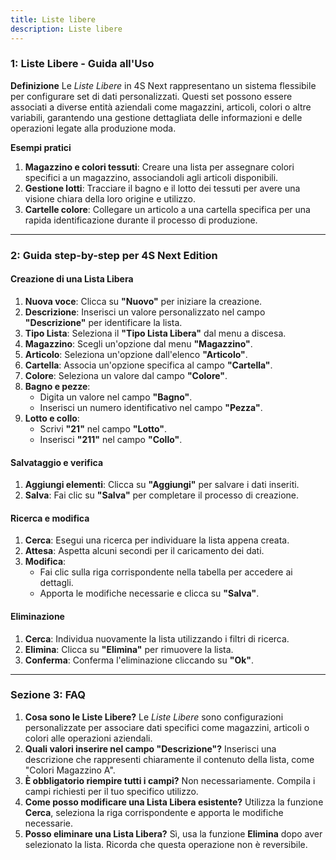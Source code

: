 ```yaml
---
title: Liste libere
description: Liste libere
---
```


### &#x20;1: **Liste Libere - Guida all'Uso**

**Definizione**
Le *Liste Libere* in 4S Next rappresentano un sistema flessibile per configurare set di dati personalizzati. Questi set possono essere associati a diverse entità aziendali come magazzini, articoli, colori o altre variabili, garantendo una gestione dettagliata delle informazioni e delle operazioni legate alla produzione moda.

**Esempi pratici**

1. **Magazzino e colori tessuti**: Creare una lista per assegnare colori specifici a un magazzino, associandoli agli articoli disponibili.
2. **Gestione lotti**: Tracciare il bagno e il lotto dei tessuti per avere una visione chiara della loro origine e utilizzo.
3. **Cartelle colore**: Collegare un articolo a una cartella specifica per una rapida identificazione durante il processo di produzione.

***

### 2: **Guida step-by-step per 4S Next Edition**

#### Creazione di una Lista Libera

1. **Nuova voce**: Clicca su **"Nuovo"** per iniziare la creazione.
2. **Descrizione**: Inserisci un valore personalizzato nel campo **"Descrizione"** per identificare la lista.
3. **Tipo Lista**: Seleziona il **"Tipo Lista Libera"** dal menu a discesa.
4. **Magazzino**: Scegli un'opzione dal menu **"Magazzino"**.
5. **Articolo**: Seleziona un'opzione dall'elenco **"Articolo"**.
6. **Cartella**: Associa un'opzione specifica al campo **"Cartella"**.
7. **Colore**: Seleziona un valore dal campo **"Colore"**.
8. **Bagno e pezze**:
   * Digita un valore nel campo **"Bagno"**.
   * Inserisci un numero identificativo nel campo **"Pezza"**.
9. **Lotto e collo**:
   * Scrivi **"21"** nel campo **"Lotto"**.
   * Inserisci **"211"** nel campo **"Collo"**.

#### Salvataggio e verifica

1. **Aggiungi elementi**: Clicca su **"Aggiungi"** per salvare i dati inseriti.
2. **Salva**: Fai clic su **"Salva"** per completare il processo di creazione.

#### Ricerca e modifica

1. **Cerca**: Esegui una ricerca per individuare la lista appena creata.
2. **Attesa**: Aspetta alcuni secondi per il caricamento dei dati.
3. **Modifica**:
   * Fai clic sulla riga corrispondente nella tabella per accedere ai dettagli.
   * Apporta le modifiche necessarie e clicca su **"Salva"**.

#### Eliminazione

1. **Cerca**: Individua nuovamente la lista utilizzando i filtri di ricerca.
2. **Elimina**: Clicca su **"Elimina"** per rimuovere la lista.
3. **Conferma**: Conferma l'eliminazione cliccando su **"Ok"**.

***

### Sezione 3: **FAQ**

1. **Cosa sono le Liste Libere?**
   Le *Liste Libere* sono configurazioni personalizzate per associare dati specifici come magazzini, articoli o colori alle operazioni aziendali.
2. **Quali valori inserire nel campo "Descrizione"?**
   Inserisci una descrizione che rappresenti chiaramente il contenuto della lista, come "Colori Magazzino A".
3. **È obbligatorio riempire tutti i campi?**
   Non necessariamente. Compila i campi richiesti per il tuo specifico utilizzo.
4. **Come posso modificare una Lista Libera esistente?**
   Utilizza la funzione **Cerca**, seleziona la riga corrispondente e apporta le modifiche necessarie.
5. **Posso eliminare una Lista Libera?**
   Sì, usa la funzione **Elimina** dopo aver selezionato la lista. Ricorda che questa operazione non è reversibile.